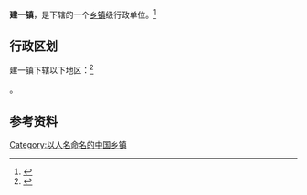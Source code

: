 {{中国乡级行政区|21/08/82/115/000}}

'''建一镇'''，是{{PRC admin/fullname|21/08/82/115/000|3}}下辖的一个[[乡镇|乡镇]]级行政单位。<ref>{{PRC admin/ref sgc|{{PRC admin/parent|21/08/82/115/000}}}}</ref>

== 行政区划 ==

建一镇下辖以下地区：<ref>{{PRC admin/ref sgc|21/08/82/115/000}}</ref>

{{PRC admin/children|21/08/82/115/000}}。

== 参考资料 ==

{{reflist}}

{{行政区划小作品}}
{{PRC admin/navcat|21/08/82/115/000}}

[[Category:以人名命名的中国乡镇|Category:以人名命名的中国乡镇]]